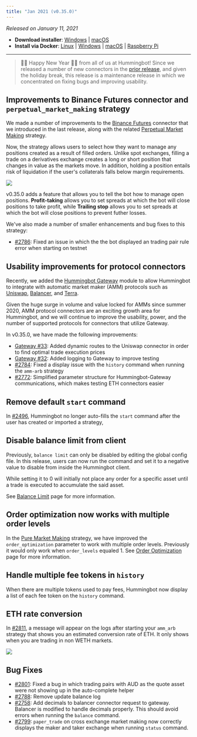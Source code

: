 ```yaml
---
title: "Jan 2021 (v0.35.0)"
---
```


_Released on January 11, 2021_

- **Download installer**: [Windows](https://dist.hummingbot.io/hummingbot_v0.35.0_setup.exe) | [macOS](https://dist.hummingbot.io/hummingbot_v0.35.0.dmg)
- **Install via Docker**: [Linux](installation/linux/#install-via-docker) | [Windows](/installation/windows/#install-via-docker) | [macOS](/installation/mac/#install-via-docker) | [Raspberry Pi](/installation/raspberry/)

---

> 🎉🎉 Happy New Year 🎉🎉 from all of us at Hummingbot! Since we released a number of new connectors in the [prior release](/release-notes/0.34.0/), and given the holiday break, this release is a maintenance release in which we concentrated on fixing bugs and improving usability.

## Improvements to Binance Futures connector and `perpetual_market_making` strategy

We made a number of improvements to the [Binance Futures](/exchange-connectors/binance-futures) connector that we introduced in the last release, along with the related [Perpetual Market Making](/strategies/perpetual-market-making/) strategy.

Now, the strategy allows users to select how they want to manage any positions created as a result of filled orders. Unlike spot exchanges, filling a trade on a derivatives exchange creates a long or short position that changes in value as the markets move. In addition, holding a position entails risk of liquidation if the user's collaterals falls below margin requirements.

![](/img/position_mgmt.png)

v0.35.0 adds a feature that allows you to tell the bot how to manage open positions. **Profit-taking** allows you to set spreads at which the bot will close positions to take profit, while **Trailing stop** allows you to set spreads at which the bot will close positions to prevent futher losses.

We've also made a number of smaller enhancements and bug fixes to this strategy:

- [#2786](https://github.com/CoinAlpha/hummingbot/pull/2786): Fixed an issue in which the the bot displayed an trading pair rule error when starting on testnet

## Usability improvements for protocol connectors

Recently, we added the [Hummingbot Gateway](https://github.com/coinalpha/gateway-api) module to allow Hummingbot to integrate with automatic market maker (AMM) protocols such as [Uniswap](https://app.uniswap.org/#/), [Balancer](https://balancer.finance/), and [Terra](https://terra.money/).

Given the huge surge in volume and value locked for AMMs since summer 2020, AMM protocol connectors are an exciting growth area for Hummingbot, and we will continue to improve the usability, power, and the number of supported protocols for connectors that utilize Gateway.

In v0.35.0, we have made the following improvements:

- [Gateway #33](https://github.com/CoinAlpha/gateway-api/pull/33): Added dynamic routes to the Uniswap connector in order to find optimal trade execution prices
- [Gateway #32](https://github.com/CoinAlpha/gateway-api/pull/32): Added logging to Gateway to improve testing
- [#2784](https://github.com/CoinAlpha/hummingbot/pull/2784): Fixed a display issue with the `history` command when running the `amm-arb` strategy
- [#2772](https://github.com/CoinAlpha/hummingbot/issues/2772): Simplified parameter structure for Hummingbot-Gateway communications, which makes testing ETH connectors easier

## Remove default `start` command

In [#2496](https://github.com/CoinAlpha/hummingbot/issues/2496), Hummingbot no longer auto-fills the `start` command after the user has created or imported a strategy,

## Disable balance limit from client

Previously, `balance limit` can only be disabled by editing the global config file. In this release, users can now run the command and set it to a negative value to disable from inside the Hummingbot client.

While setting it to 0 will initially not place any order for a specific asset until a trade is executed to accumulate the said asset.

See [Balance Limit](https://docs.hummingbot.io/features/balance-limit/) page for more information.

## Order optimization now works with multiple order levels

In the [Pure Market Making](/strategies/pure_market_making) strategy, we have improved the `order_optimization` parameter to work with multiple order levels. Previously it would only work when `order_levels` equaled 1. See [Order Optimization](https://docs.hummingbot.io/strategies/order-optimization/) page for more information.

## Handle multiple fee tokens in `history`

When there are multiple tokens used to pay fees, Hummingbot now display a list of each fee token on the `history` command.

## ETH rate conversion

In [#2811](https://github.com/CoinAlpha/hummingbot/pull/2811), a message will appear on the logs after starting your `amm_arb` strategy that shows you an estimated conversion rate of ETH. It only shows when you are trading in non WETH markets.

![](img/ethereum-conversion.png)

## Bug Fixes

- [#2801](https://github.com/CoinAlpha/hummingbot/pull/2801): Fixed a bug in which trading pairs with AUD as the quote asset were not showing up in the auto-complete helper
- [#2788](https://github.com/CoinAlpha/hummingbot/pull/2788): Remove update balance log
- [#2758](https://github.com/CoinAlpha/hummingbot/pull/2758): Add decimals to balancer connector request to gateway. Balancer is modified to handle decimals properly. This should avoid errors when running the `balance` command.
- [#2799](https://github.com/CoinAlpha/hummingbot/pull/2799): `paper_trade` on cross exchange market making now correctly displays the maker and taker exchange when running `status` command.
